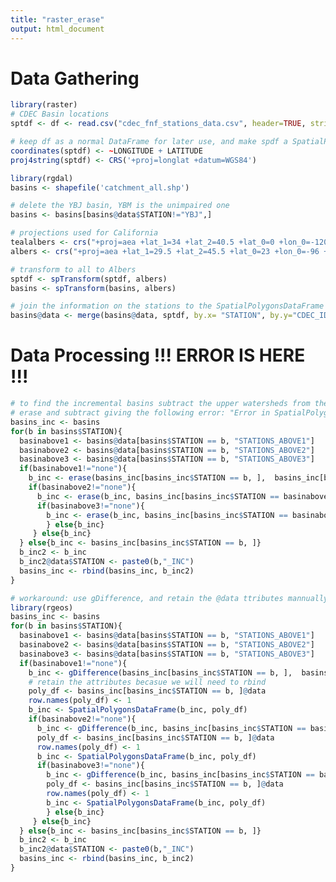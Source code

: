 ```yaml
---
title: "raster_erase"
output: html_document
---
```


# Data Gathering
```r
library(raster)
# CDEC Basin locations 
sptdf <- df <- read.csv("cdec_fnf_stations_data.csv", header=TRUE, stringsAsFactors=FALSE, fileEncoding="latin1")

# keep df as a normal DataFrame for later use, and make spdf a SpatialPolygonsDataFrame
coordinates(sptdf) <- ~LONGITUDE + LATITUDE
proj4string(sptdf) <- CRS('+proj=longlat +datum=WGS84')

library(rgdal)
basins <- shapefile('catchment_all.shp')

# delete the YBJ basin, YBM is the unimpaired one
basins <- basins[basins@data$STATION!="YBJ",]

# projections used for California
tealalbers <- crs("+proj=aea +lat_1=34 +lat_2=40.5 +lat_0=0 +lon_0=-120 +x_0=0 +y_0=-4000000 +datum=NAD83 +units=km +ellps=GRS80")
albers <- crs("+proj=aea +lat_1=29.5 +lat_2=45.5 +lat_0=23 +lon_0=-96 +x_0=0 +y_0=0 +datum=NAD83 +units=m +no_defs +ellps=GRS80 +towgs84=0,0,0")

# transform to all to Albers
sptdf <- spTransform(sptdf, albers)
basins <- spTransform(basins, albers)

# join the information on the stations to the SpatialPolygonsDataFrame
basins@data <- merge(basins@data, sptdf, by.x= "STATION", by.y="CDEC_ID")
```
 
# Data Processing !!! ERROR IS HERE !!!  
```r
# to find the incremental basins subtract the upper watersheds from the bigger lower one. 
# erase and subtract giving the following error: "Error in SpatialPolygonsDataFrame(part2, x@data[match(row.names(part2),  : row.names of data and Polygons IDs do not match"
basins_inc <- basins
for(b in basins$STATION){
  basinabove1 <- basins@data[basins$STATION == b, "STATIONS_ABOVE1"]
  basinabove2 <- basins@data[basins$STATION == b, "STATIONS_ABOVE2"]
  basinabove3 <- basins@data[basins$STATION == b, "STATIONS_ABOVE3"]
  if(basinabove1!="none"){
    b_inc <- erase(basins_inc[basins_inc$STATION == b, ],  basins_inc[basins_inc$STATION == basinabove1, ])
    if(basinabove2!="none"){
      b_inc <- erase(b_inc, basins_inc[basins_inc$STATION == basinabove2, ])
      if(basinabove3!="none"){
        b_inc <- erase(b_inc, basins_inc[basins_inc$STATION == basinabove3, ])
        } else{b_inc} 
     } else{b_inc}
  } else{b_inc <- basins_inc[basins_inc$STATION == b, ]}
  b_inc2 <- b_inc
  b_inc2@data$STATION <- paste0(b,"_INC")
  basins_inc <- rbind(basins_inc, b_inc2)
}

# workaround: use gDifference, and retain the @data ttributes mannually
library(rgeos)
basins_inc <- basins
for(b in basins$STATION){
  basinabove1 <- basins@data[basins$STATION == b, "STATIONS_ABOVE1"]
  basinabove2 <- basins@data[basins$STATION == b, "STATIONS_ABOVE2"]
  basinabove3 <- basins@data[basins$STATION == b, "STATIONS_ABOVE3"]
  if(basinabove1!="none"){
    b_inc <- gDifference(basins_inc[basins_inc$STATION == b, ],  basins_inc[basins_inc$STATION == basinabove1, ])
    # retain the attributes becasue we will need to rbind
    poly_df <- basins_inc[basins_inc$STATION == b, ]@data
    row.names(poly_df) <- 1
    b_inc <- SpatialPolygonsDataFrame(b_inc, poly_df)
    if(basinabove2!="none"){
      b_inc <- gDifference(b_inc, basins_inc[basins_inc$STATION == basinabove2, ])
      poly_df <- basins_inc[basins_inc$STATION == b, ]@data
      row.names(poly_df) <- 1
      b_inc <- SpatialPolygonsDataFrame(b_inc, poly_df)
      if(basinabove3!="none"){
        b_inc <- gDifference(b_inc, basins_inc[basins_inc$STATION == basinabove3, ])
        poly_df <- basins_inc[basins_inc$STATION == b, ]@data
        row.names(poly_df) <- 1
        b_inc <- SpatialPolygonsDataFrame(b_inc, poly_df)
        } else{b_inc} 
     } else{b_inc}
  } else{b_inc <- basins_inc[basins_inc$STATION == b, ]}
  b_inc2 <- b_inc
  b_inc2@data$STATION <- paste0(b,"_INC")
  basins_inc <- rbind(basins_inc, b_inc2)
}
```


